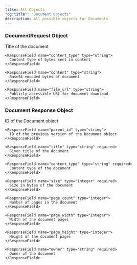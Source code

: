 ```yaml
---
title: All Objects
"og:title": "Document Objects"
description: All possible objects for Documents
---
```


### DocumentRequest Object

<ResponseField name="document_request" type="DocumentRequest Object">
  <Expandable title="properties">
    <ResponseField name="title" type="string" required>
      Title of the document
    </ResponseField>

    <ResponseField name="content_type" type="string">
      Content type of bytes sent in content
    </ResponseField>

    <ResponseField name="content" type="string">
      Base64 encoded bytes of document
    </ResponseField>

    <ResponseField name="file_url" type="string">
      Publicly accessible URL for document download
    </ResponseField>

  </Expandable>
</ResponseField>

### Document Response Object

<ResponseField name="document" type="Document Object">
  <Expandable title="properties">
    <ResponseField name="id" type="string" required>
      ID of the Document object
    </ResponseField>

    <ResponseField name="parent_id" type="string">
      ID of the previous version of the Document object
    </ResponseField>

    <ResponseField name="title" type="string" required>
      Given title of the document
    </ResponseField>

    <ResponseField name="content_type" type="string" required>
      Content type of the document
    </ResponseField>

    <ResponseField name="size" type="integer" required>
      Size in bytes of the document
    </ResponseField>

    <ResponseField name="page_count" type="integer">
      Number of pages in the document
    </ResponseField>

    <ResponseField name="page_width" type="integer">
      Width of the document pages
    </ResponseField>

    <ResponseField name="page_height" type="integer">
      Height of the document pages
    </ResponseField>

    <ResponseField name="owner" type="string" required>
      Owner of the document
    </ResponseField>
  </Expandable>
</ResponseField>
